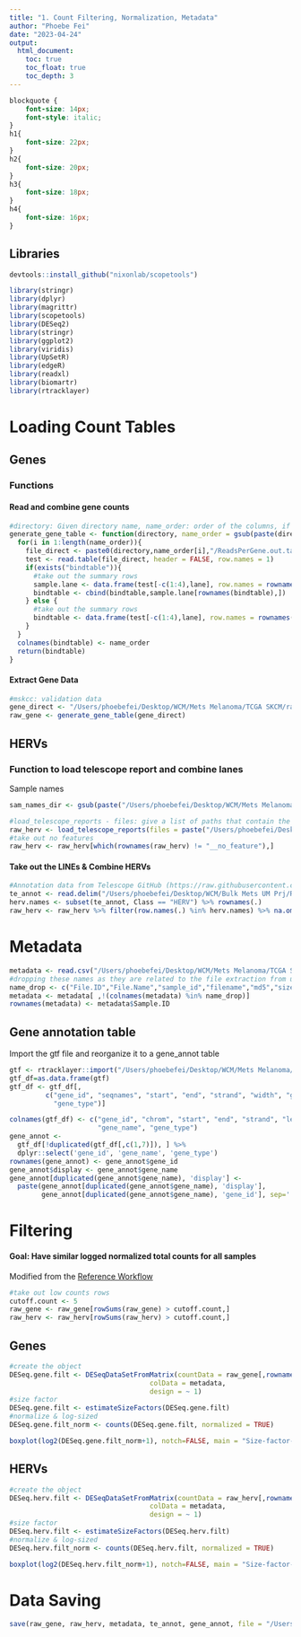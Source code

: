 ```yaml
---
title: "1. Count Filtering, Normalization, Metadata"
author: "Phoebe Fei"
date: "2023-04-24"
output:
  html_document:
    toc: true
    toc_float: true
    toc_depth: 3
---
```


```css
blockquote { 
    font-size: 14px; 
    font-style: italic;
}
h1{
    font-size: 22px;
}
h2{
    font-size: 20px;
}
h3{
    font-size: 18px;
}
h4{
    font-size: 16px;
}

```

## Libraries

```r
devtools::install_github("nixonlab/scopetools")
```

```r
library(stringr)
library(dplyr)
library(magrittr)
library(scopetools)
library(DESeq2)
library(stringr)
library(ggplot2)
library(viridis)
library(UpSetR)
library(edgeR)
library(readxl)
library(biomartr)
library(rtracklayer)
```


# Loading Count Tables

## Genes

### Functions 

#### Read and combine gene counts

```r
#directory: Given directory name, name_order: order of the columns, if not given, will order as the folders are listed in the directory (algn_multi/sample_name/...), lane: which column to take the count data from. Because we want to keep it consistent, we are assuming all datasets are unstranded and will take from 3rd column
generate_gene_table <- function(directory, name_order = gsub(paste(directory,"\\/",sep = ""),"",list.dirs(directory))[-1], lane = 3){
  for(i in 1:length(name_order)){
    file_direct <- paste0(directory,name_order[i],"/ReadsPerGene.out.tab")
    test <- read.table(file_direct, header = FALSE, row.names = 1)
    if(exists("bindtable")){
      #take out the summary rows
      sample.lane <- data.frame(test[-c(1:4),lane], row.names = rownames(test)[-c(1:4)])
      bindtable <- cbind(bindtable,sample.lane[rownames(bindtable),])
    } else {
      #take out the summary rows
      bindtable <- data.frame(test[-c(1:4),lane], row.names = rownames(test)[-c(1:4)])
    }
  }
  colnames(bindtable) <- name_order
  return(bindtable)
}

```

#### Extract Gene Data
```r
#mskcc: validation data
gene_direct <- "/Users/phoebefei/Desktop/WCM/Mets Melanoma/TCGA SKCM/raw data TCGA SKCM/align_multi/"
raw_gene <- generate_gene_table(gene_direct)
```

## HERVs

### Function to load telescope report and combine lanes

Sample names

```r
sam_names_dir <- gsub(paste("/Users/phoebefei/Desktop/WCM/Mets Melanoma/TCGA SKCM/raw data TCGA SKCM/telescope","\\/",sep = ""),"",list.dirs("/Users/phoebefei/Desktop/WCM/Mets Melanoma/TCGA SKCM/raw data TCGA SKCM/telescope"))[-1]
```


```r
#load_telescope_reports - files: give a list of paths that contain the telescope reports, colnames: column names 
raw_herv <- load_telescope_reports(files = paste("/Users/phoebefei/Desktop/WCM/Mets Melanoma/TCGA SKCM/raw data TCGA SKCM/telescope/",sam_names_dir, "/report.tsv", sep = ""), colnames = sam_names_dir)
#take out no features 
raw_herv <- raw_herv[which(rownames(raw_herv) != "__no_feature"),]
```


#### Take out the LINEs & Combine HERVs

```r
#Annotation data from Telescope GitHub (https://raw.githubusercontent.com/LIniguez/Telescope_MetaAnnotations/main/TE_annotation.v2.0.tsv)
te_annot <- read.delim("/Users/phoebefei/Desktop/WCM/Bulk Mets UM Prj/Results/TE_annotation.v2.0.tsv", row.names = 1)
herv.names <- subset(te_annot, Class == "HERV") %>% rownames(.)
raw_herv <- raw_herv %>% filter(row.names(.) %in% herv.names) %>% na.omit(.)
```

# Metadata

```r
metadata <- read.csv("/Users/phoebefei/Desktop/WCM/Mets Melanoma/TCGA SKCM/TCGA_SKCM_mets/resources/METADATA.csv")
#dropping these names as they are related to the file extraction from upstream (Snakemake), not clinical data
name_drop <- c("File.ID","File.Name","sample_id","filename","md5","size")
metadata <- metadata[ ,!(colnames(metadata) %in% name_drop)]
rownames(metadata) <- metadata$Sample.ID
```

## Gene annotation table

Import the gtf file and reorganize it to a gene_annot table

```r
gtf <- rtracklayer::import("/Users/phoebefei/Desktop/WCM/Mets Melanoma/TCGA SKCM/gencode.v38.annotation.gtf")
gtf_df=as.data.frame(gtf)
gtf_df <- gtf_df[,
         c("gene_id", "seqnames", "start", "end", "strand", "width", "gene_name",
           "gene_type")]

colnames(gtf_df) <- c("gene_id", "chrom", "start", "end", "strand", "length",
                      "gene_name", "gene_type")
gene_annot <- 
  gtf_df[!duplicated(gtf_df[,c(1,7)]), ] %>% 
  dplyr::select('gene_id', 'gene_name', 'gene_type')
rownames(gene_annot) <- gene_annot$gene_id
gene_annot$display <- gene_annot$gene_name
gene_annot[duplicated(gene_annot$gene_name), 'display'] <- 
  paste(gene_annot[duplicated(gene_annot$gene_name), 'display'], 
        gene_annot[duplicated(gene_annot$gene_name), 'gene_id'], sep='|')
```


# Filtering

#### Goal: Have similar logged normalized total counts for all samples

Modified from the [Reference Workflow](https://bioinformatics-core-shared-training.github.io/Bulk_RNAseq_Course_Nov22/Bulk_RNAseq_Course_Base/Markdowns/07_Data_Exploration.html)


```r
#take out low counts rows
cutoff.count <- 5
raw_gene <- raw_gene[rowSums(raw_gene) > cutoff.count,]
raw_herv <- raw_herv[rowSums(raw_herv) > cutoff.count,]
```

## Genes

```r
#create the object
DESeq.gene.filt <- DESeqDataSetFromMatrix(countData = raw_gene[,rownames(metadata)],
                                   colData = metadata,
                                   design = ~ 1) 
#size factor
DESeq.gene.filt <- estimateSizeFactors(DESeq.gene.filt)
#normalize & log-sized
DESeq.gene.filt_norm <- counts(DESeq.gene.filt, normalized = TRUE)
```

```r
boxplot(log2(DESeq.gene.filt_norm+1), notch=FALSE, main = "Size-factor-normalized read counts", ylab="log2(read counts)", cex = .6, las = 2)

```

## HERVs

```r
#create the object
DESeq.herv.filt <- DESeqDataSetFromMatrix(countData = raw_herv[,rownames(metadata)],
                                   colData = metadata,
                                   design = ~ 1) 
#size factor
DESeq.herv.filt <- estimateSizeFactors(DESeq.herv.filt)
#normalize & log-sized
DESeq.herv.filt_norm <- counts(DESeq.herv.filt, normalized = TRUE)
```


```r
boxplot(log2(DESeq.herv.filt_norm+1), notch=FALSE, main = "Size-factor-normalized read counts", ylab="log2(read counts)", cex = .6, las = 2)
```

# Data Saving
```r
save(raw_gene, raw_herv, metadata, te_annot, gene_annot, file = "/Users/phoebefei/Desktop/WCM/Mets Melanoma/TCGA SKCM/RData/1.count_data.RData")
```

